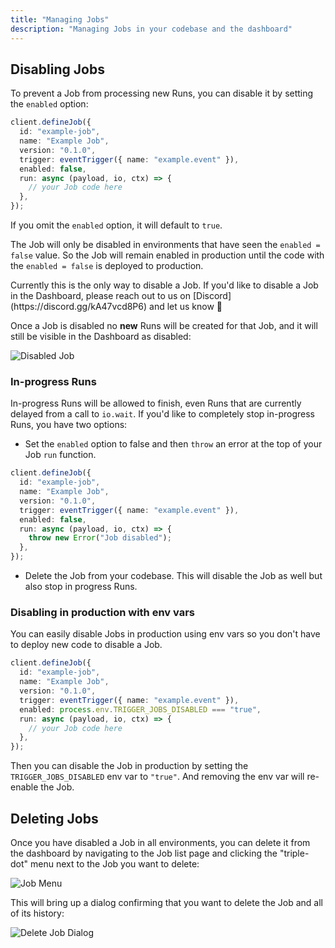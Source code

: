 ```yaml
---
title: "Managing Jobs"
description: "Managing Jobs in your codebase and the dashboard"
---
```


## Disabling Jobs

To prevent a Job from processing new Runs, you can disable it by setting the `enabled` option:

```ts
client.defineJob({
  id: "example-job",
  name: "Example Job",
  version: "0.1.0",
  trigger: eventTrigger({ name: "example.event" }),
  enabled: false,
  run: async (payload, io, ctx) => {
    // your Job code here
  },
});
```

If you omit the `enabled` option, it will default to `true`.

The Job will only be disabled in environments that have seen the `enabled = false` value. So the Job will remain enabled in production until the code with the `enabled = false` is deployed to production.

<Note>
  Currently this is the only way to disable a Job. If you'd like to disable a Job in the Dashboard,
  please reach out to us on [Discord](https://discord.gg/kA47vcd8P6) and let us know 👋
</Note>

Once a Job is disabled no **new** Runs will be created for that Job, and it will still be visible in the Dashboard as disabled:

![Disabled Job](/images/disabled-job.png)

### In-progress Runs

In-progress Runs will be allowed to finish, even Runs that are currently delayed from a call to `io.wait`. If you'd like to completely stop in-progress Runs, you have two options:

- Set the `enabled` option to false and then `throw` an error at the top of your Job `run` function.

```ts
client.defineJob({
  id: "example-job",
  name: "Example Job",
  version: "0.1.0",
  trigger: eventTrigger({ name: "example.event" }),
  enabled: false,
  run: async (payload, io, ctx) => {
    throw new Error("Job disabled");
  },
});
```

- Delete the Job from your codebase. This will disable the Job as well but also stop in progress Runs.

### Disabling in production with env vars

You can easily disable Jobs in production using env vars so you don't have to deploy new code to disable a Job.

```ts
client.defineJob({
  id: "example-job",
  name: "Example Job",
  version: "0.1.0",
  trigger: eventTrigger({ name: "example.event" }),
  enabled: process.env.TRIGGER_JOBS_DISABLED === "true",
  run: async (payload, io, ctx) => {
    // your Job code here
  },
});
```

Then you can disable the Job in production by setting the `TRIGGER_JOBS_DISABLED` env var to `"true"`. And removing the env var will re-enable the Job.

## Deleting Jobs

Once you have disabled a Job in all environments, you can delete it from the dashboard by navigating to the Job list page and clicking the "triple-dot" menu next to the Job you want to delete:

![Job Menu](/images/job-triple-dot-menu.png)

This will bring up a dialog confirming that you want to delete the Job and all of its history:

![Delete Job Dialog](/images/delete-job.png)
